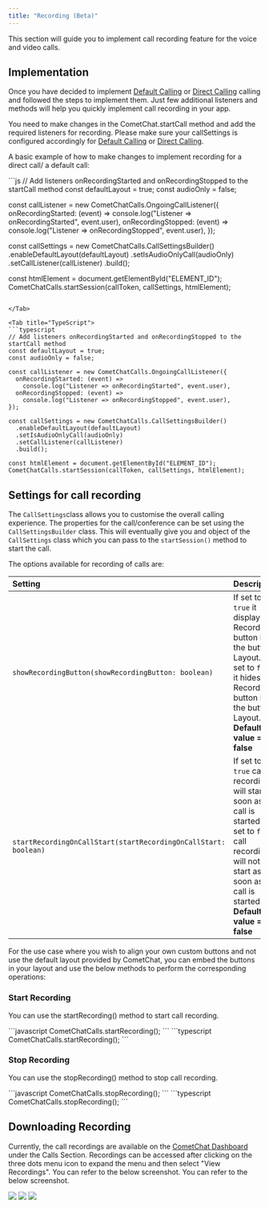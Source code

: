 ```yaml
---
title: "Recording (Beta)"
---
```




This section will guide you to implement call recording feature for the voice and video calls.

## Implementation

Once you have decided to implement [Default Calling](/sdk/javascript/default-call) or [Direct Calling](/sdk/javascript/direct-call) calling and followed the steps to implement them. Just few additional listeners and methods will help you quickly implement call recording in your app.

You need to make changes in the CometChat.startCall method and add the required listeners for recording. Please make sure your callSettings is configured accordingly for [Default Calling](/sdk/javascript/default-call) or [Direct Calling](/sdk/javascript/direct-call).

A basic example of how to make changes to implement recording for a direct call/ a default call:

<Tabs>
<Tab title="JavaScript">
```js
// Add listeners onRecordingStarted and onRecordingStopped to the startCall method
const defaultLayout = true;
const audioOnly = false;

const callListener = new CometChatCalls.OngoingCallListener({
  onRecordingStarted: (event) =>
    console.log("Listener => onRecordingStarted", event.user),
  onRecordingStopped: (event) =>
    console.log("Listener => onRecordingStopped", event.user),
});

const callSettings = new CometChatCalls.CallSettingsBuilder()
  .enableDefaultLayout(defaultLayout)
  .setIsAudioOnlyCall(audioOnly)
  .setCallListener(callListener)
  .build();

const htmlElement = document.getElementById("ELEMENT_ID");
CometChatCalls.startSession(callToken, callSettings, htmlElement);
```

</Tab>

<Tab title="TypeScript">
```typescript
// Add listeners onRecordingStarted and onRecordingStopped to the startCall method
const defaultLayout = true;
const audioOnly = false;

const callListener = new CometChatCalls.OngoingCallListener({
  onRecordingStarted: (event) =>
    console.log("Listener => onRecordingStarted", event.user),
  onRecordingStopped: (event) =>
    console.log("Listener => onRecordingStopped", event.user),
});

const callSettings = new CometChatCalls.CallSettingsBuilder()
  .enableDefaultLayout(defaultLayout)
  .setIsAudioOnlyCall(audioOnly)
  .setCallListener(callListener)
  .build();

const htmlElement = document.getElementById("ELEMENT_ID");
CometChatCalls.startSession(callToken, callSettings, htmlElement);
```

</Tab>

</Tabs>

## Settings for call recording

The `CallSettings`class allows you to customise the overall calling experience. The properties for the call/conference can be set using the `CallSettingsBuilder` class. This will eventually give you and object of the `CallSettings` class which you can pass to the `startSession()` method to start the call.

The options available for recording of calls are:

| Setting                                                         | Description                                                                                                                                                                          |
| :--------------------------------------------------------------- | :------------------------------------------------------------------------------------------------------------------------------------------------------------------------------------ |
| `showRecordingButton(showRecordingButton: boolean)`             | If set to `true` it displays the Recording button in the button Layout. if set to `false` it hides the Recording button in the button Layout. **Default value = false**              |
| `startRecordingOnCallStart(startRecordingOnCallStart: boolean)` | If set to `true` call recording will start as soon as the call is started. if set to `false` call recording will not start as soon as the call is started. **Default value = false** |

For the use case where you wish to align your own custom buttons and not use the default layout provided by CometChat, you can embed the buttons in your layout and use the below methods to perform the corresponding operations:

### Start Recording

You can use the startRecording() method to start call recording.

<Tabs>
<Tab title="Start Recording">
```javascript
CometChatCalls.startRecording();
```

</Tab>

<Tab title="TypeScript">
```typescript
CometChatCalls.startRecording();
```

</Tab>

</Tabs>

### Stop Recording

You can use the stopRecording() method to stop call recording.

<Tabs>
<Tab title="Stop Recording">
```javascript
CometChatCalls.stopRecording();
```

</Tab>

<Tab title="TypeScript">
```typescript
CometChatCalls.stopRecording();
```

</Tab>

</Tabs>

## Downloading Recording

Currently, the call recordings are available on the [CometChat Dashboard](https://app.cometchat.com/signup) under the Calls Section. Recordings can be accessed after clicking on the three dots menu icon to expand the menu and then select "View Recordings". You can refer to the below screenshot. You can refer to the below screenshot.

<Frame>
  <img src="/images/f60b5e59-t4erpygunz9w2oxjn0nyfmez9d38l2ny8qauc33cpkgc9mz1udly2om321yf67wm-5b58e8c9377ee9bac1626a390525d975.png" />
</Frame>

<Frame>
  <img src="/images/db32f683-wmlk4h4nnpjz3nwabp3yhjil9u38cu9z27gsf0cdpy4x1ozfpuh6e2pv4apsafr4-4eb5d3cce059b21d7a1add99427296dd.png" />
</Frame>

<Frame>
  <img src="/images/31402cdd-fi6v16el19pe29q37izzqopz9k9ur8hz94ju2jxsh4avnmh33fcktwceouu7om2h-aad037f6953c6ba50729c8e00da500ef.png" />
</Frame>
